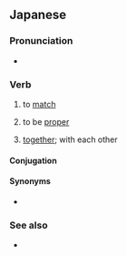 ==Japanese==
{{ja-kanjitab|あ|sort=あう|yomi=kun}}

===Pronunciation===
* {{audio|Ja-au-meet(see) or fit.ogg|Audio|lang=ja}}

===Verb===
{{ja-verb|type=1|tr=intrans|あう}}

# to [[match]]
#: {{ja-usex|イメージに'''合わない'''|イメージ に '''あわない'''|'''does not match''' with one's personal image}}
#: {{ja-usex|中華料理に'''合う'''デザート|ちゅうか りょうり に '''あう''' デザート|dessert that '''pairs''' with Chinese food}}
#: {{ja-usex|人と話が'''合う'''|ひと と はなし が '''あう'''|to [[be on the same wavelength]] with someone|lit=the conversation with someone '''corresponds'''}}
# to be [[proper]]
# {{lb|ja|suffix}} [[together]]; with each other
#: {{ja-usex|誓い'''合う'''|ちかい'''あう'''|to promise '''to each other'''}}
#: {{ja-usex|見つめ'''あう'''|みつめ'''あう'''|to stare into '''each other's''' eyes}}
#: {{ja-usex|通じ'''合う'''|つうじ'''あう'''|to be '''reciprocally''' understood}}
#: {{ja-usex|お互いの民族の優れた性質や高貴な文化を賞讃し'''合う'''|お-たがい の みんぞく の すぐれた せいしつ や こうき な ぶんか を しょうさん し'''あう'''|praise the excellency and refined quality of the cultures of each other's peoples|ref=[http://www.aozora.gr.jp/cards/001395/files/49896_41936.html]}}

====Conjugation====
{{ja-go-u|あ}}

====Synonyms====
* {{ja-r|適切|てきせつ}}

===See also===
* {{ja-r|会う|あう}}